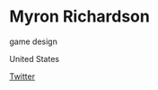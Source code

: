 # Myron Richardson

<Skills>

game design

</Skills>

<Location>

United States

</Location>

<Personal>

[Twitter](https://twitter.com/RonRichards04)

</Personal>


